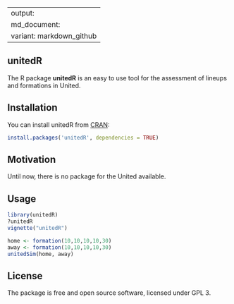 <!-- README.md is generated from README.Rmd. Please edit that file -->

---
output:
  md_document:
    variant: markdown_github
---

## unitedR

The R package **unitedR** is an easy to use tool for the assessment of lineups
and formations in United.

## Installation

You can install unitedR from [CRAN](http://cran.rstudio.com/package=unitedR):

```r
install.packages('unitedR', dependencies = TRUE)
```

## Motivation

Until now, there is no package for the United available.

## Usage

```r
library(unitedR)
?unitedR
vignette("unitedR")

home <- formation(10,10,10,10,30)
away <- formation(10,10,10,10,30)
unitedSim(home, away)
```

## License
The package is free and open source software, licensed under GPL 3.

